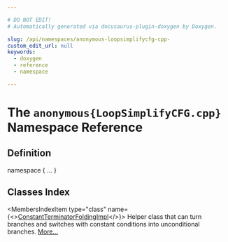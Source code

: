 ```yaml
---

# DO NOT EDIT!
# Automatically generated via docusaurus-plugin-doxygen by Doxygen.

slug: /api/namespaces/anonymous-loopsimplifycfg-cpp-
custom_edit_url: null
keywords:
  - doxygen
  - reference
  - namespace

---
```





# The `anonymous{LoopSimplifyCFG.cpp}` Namespace Reference

<DoxygenPage pluginConfig={pluginConfig}>



## Definition

<CodeBlock>namespace &#123; ... &#125;</CodeBlock>

## Classes Index

<MembersIndex>

<MembersIndexItem
  type="class"
  name={<><a href="/docs/api/classes/anonymous-namespace-loopsimplifycfg-cpp-/constantterminatorfoldingimpl">ConstantTerminatorFoldingImpl</a></>}>
Helper class that can turn branches and switches with constant conditions into unconditional branches. <a href="/docs/api/classes/anonymous-namespace-loopsimplifycfg-cpp-/constantterminatorfoldingimpl/#details">More...</a>
</MembersIndexItem>

</MembersIndex>


</DoxygenPage>
